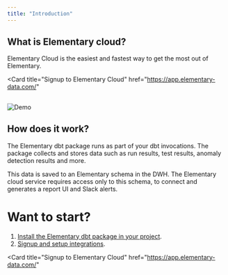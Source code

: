 ```yaml
---
title: "Introduction"
---
```


## What is Elementary cloud?

Elementary Cloud is the easiest and fastest way to get the most out of Elementary.

<Card
  title="Signup to Elementary Cloud"
  href="https://app.elementary-data.com/"
></Card>

##

<Frame>
  <img
    src="https://raw.githubusercontent.com/elementary-data/elementary/master/static/report_ui.gif"
    alt="Demo"
  />
</Frame>

## How does it work?

The Elementary dbt package runs as part of your dbt invocations.
The package collects and stores data such as run results, test results, anomaly detection results and more.

This data is saved to an Elementary schema in the DWH.
The Elementary cloud service requires access only to this schema, to connect and generates a report UI and Slack alerts.

# Want to start?

1. [Install the Elementary dbt package in your project](/cloud/onboarding/quickstart-dbt-package).
2. [Signup and setup integrations](/cloud/onboarding/signup).

<Card
  title="Signup to Elementary Cloud"
  href="https://app.elementary-data.com/"
></Card>
